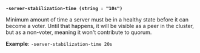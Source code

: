 <a id="operator-flag-server-stabilization-time" />

**`-server-stabilization-time (string : "10s")`**

Minimum amount of time a server must be in a healthy state before it can become 
a voter. Until that happens, it will be visible as a peer in the cluster, but 
as a non-voter, meaning it won't contribute to quorum.

**Example**: `-server-stabilization-time 20s`
